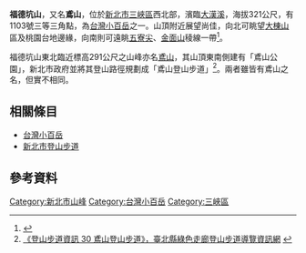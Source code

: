 {{about|[[三峽區|三峽區]]且名列[[台灣小百岳|台灣小百岳]]之一的山峰|[[三峽區|三峽區]]「光復銅鐘」亭所在之同名山峰|鳶山 (臺灣山峰)|[[日本|日本]][[富山縣|富山縣]][[飛驒山脈|飛驒山脈]]的山峰|鳶山 (富山縣)}}

{{Infobox Mountain
| 名稱 = 福德坑山
| 照片 = 
| 照片說明 = 
| 海拔 = {{convert|321|m|ft|0}}
| 位置 = {{ROC-TW}}[[新北市|新北市]][[三峽區|三峽區]]
| 山脈 = [[加里山山脈|加里山山脈]]
| 相對高度 =
| 座標 = 
| 地形圖 = 
| 類別 = 
| 年齡 = 
| 最近噴發 = 
| 首次登頂 =
| 最容易的攀登路線 =
| pushpin_map = Taiwan
| pushpin_map_caption = 
| latd=24 |latm=55 |lats=35 |latNS=N
| longd=121 |longm=20 |longs=45 |longEW=E
}}
'''福德坑山'''，又名'''鳶山'''，位於[[新北市|新北市]][[三峽區|三峽區]]西北部，濱臨[[大漢溪|大漢溪]]，海拔321公尺，有1103號三等三角點，為[[台灣小百岳|台灣小百岳]]之一。山頂附近展望尚佳，向北可眺望[[大棟山|大棟山]]區及桃園台地邊緣，向南則可遠眺[[五寮尖|五寮尖]]、[[金面山|金面山]]稜線一帶<ref>{{Cite web |url=http://www.yougoipay.com/kenny/w550/index.htm |title=《獨步山林間550：小百岳022鳶山》，獨步山林間網站 |access-date=2008-12-11 |archive-url=https://web.archive.org/web/20081026024859/http://www.yougoipay.com/kenny/w550/index.htm |archive-date=2008-10-26 |dead-url=yes }}</ref>。

福德坑山東北臨近標高291公尺之山峰亦名[[鳶山_(臺灣山峰)|鳶山]]，其山頂東南側建有「鳶山公園」，新北市政府並將其登山路徑規劃成「鳶山登山步道」<ref name="登山步道資訊">[http://sport.tpc.edu.tw/people/mountain/line-6-30.htm 《登山步道資訊 30 鳶山登山步道》，臺北縣綠色走廊登山步道導覽資訊網] {{webarchive|url=https://web.archive.org/web/20081222182810/http://sport.tpc.edu.tw/people/mountain/line-6-30.htm |date=2008-12-22 }}</ref>。兩者雖皆有鳶山之名，但實不相同。

==相關條目==
*[[台灣小百岳|台灣小百岳]]
*[[新北市登山步道|新北市登山步道]]

==參考資料==
<div class="references-small">
<references />
</div>

[[Category:新北市山峰|Category:新北市山峰]]
[[Category:台灣小百岳|Category:台灣小百岳]]
[[Category:三峽區|Category:三峽區]]
